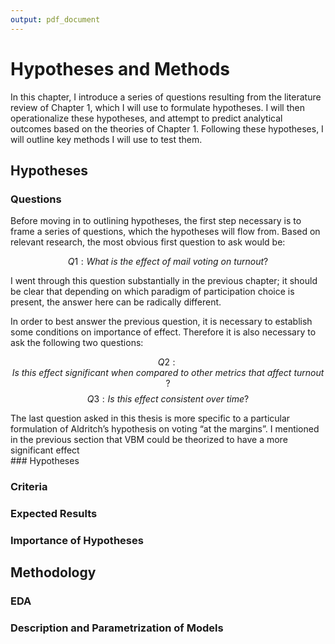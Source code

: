 ```yaml
---
output: pdf_document
---
```



# Hypotheses and Methods
   
In this chapter, I introduce a series of questions resulting from the literature review of Chapter 1, which I will use to formulate hypotheses. I will then operationalize these hypotheses, and attempt to predict analytical outcomes based on the theories of Chapter 1. Following these hypotheses, I will outline key methods I will use to test them.
   
## Hypotheses
  
### Questions
  
Before moving in to outlining hypotheses, the first step necessary is to frame a series of questions, which the hypotheses will flow from. Based on relevant research, the most obvious first question to ask would be:

$$Q1: What~is~the~effect~of~mail~voting~on~turnout? $$
  
I went through this question substantially in the previous chapter; it should be clear that depending on which paradigm of participation choice is present, the answer here can be radically different.   
   
In order to best answer the previous question, it is necessary to establish some conditions on importance of effect. Therefore it is also necessary to ask the following two questions:   
   
$$Q2: Is ~this~ effect~ significant ~when~ compared~ to ~other~ metrics~ that~ affect~ turnout?$$
$$Q3: Is ~this~ effect ~consistent~ over~ time?$$
   
The last question asked in this thesis is more specific to a particular formulation of Aldritch's hypothesis on voting "at the margins". I mentioned in the previous section that VBM could be theorized to have a more significant effect  
### Hypotheses

### Criteria

### Expected Results
  
### Importance of Hypotheses

## Methodology

### EDA

### Description and Parametrization of Models
